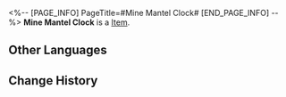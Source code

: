 <%-- [PAGE_INFO]
PageTitle=#Mine Mantel Clock#
[END_PAGE_INFO] --%>
{{Item Infobox
|id          = 250021
|image       = Item Mine Mantel Clock.png
|type        = 
|invCategory = 
|rarity      = 1
|effect      = 
|description = 
}}
'''Mine Mantel Clock''' is a [[Item]].

==Other Languages==
{{Other Languages
|en   = Mine Mantel Clock
|zhs  = 矿区座钟
|zht  = 礦區座鐘
|ja   = 鉱区の置時計
|ko   = 광산구역 탁상시계
|es   = Reloj de la mina
|fr   = Horloge minière
|ru   = Часы из шахты
|th   = นาฬิกาประจำเหมือง
|vi   = Đồng Hồ Khu Mỏ
|de   = Minenuhr
|id   = Jam Area Tambang
|pt   = Relógio da Mina
}}

==Change History==
{{Change History|1.1}}